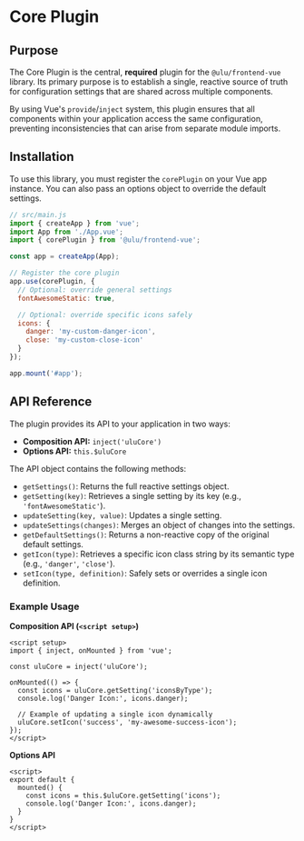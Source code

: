 # Core Plugin

## Purpose

The Core Plugin is the central, **required** plugin for the `@ulu/frontend-vue` library. Its primary purpose is to establish a single, reactive source of truth for configuration settings that are shared across multiple components. 

By using Vue's `provide`/`inject` system, this plugin ensures that all components within your application access the same configuration, preventing inconsistencies that can arise from separate module imports.

## Installation

To use this library, you must register the `corePlugin` on your Vue app instance. You can also pass an options object to override the default settings.

```javascript
// src/main.js
import { createApp } from 'vue';
import App from './App.vue';
import { corePlugin } from '@ulu/frontend-vue';

const app = createApp(App);

// Register the core plugin
app.use(corePlugin, {
  // Optional: override general settings
  fontAwesomeStatic: true,

  // Optional: override specific icons safely
  icons: {
    danger: 'my-custom-danger-icon',
    close: 'my-custom-close-icon'
  }
});

app.mount('#app');
```

## API Reference

The plugin provides its API to your application in two ways:

-   **Composition API:** `inject('uluCore')`
-   **Options API:** `this.$uluCore`

The API object contains the following methods:

- `getSettings()`: Returns the full reactive settings object.
- `getSetting(key)`: Retrieves a single setting by its key (e.g., `'fontAwesomeStatic'`).
- `updateSetting(key, value)`: Updates a single setting.
- `updateSettings(changes)`: Merges an object of changes into the settings.
- `getDefaultSettings()`: Returns a non-reactive copy of the original default settings.
- `getIcon(type)`: Retrieves a specific icon class string by its semantic type (e.g., `'danger'`, `'close'`).
- `setIcon(type, definition)`: Safely sets or overrides a single icon definition.

### Example Usage

**Composition API (`<script setup>`)**
```vue
<script setup>
import { inject, onMounted } from 'vue';

const uluCore = inject('uluCore');

onMounted(() => {
  const icons = uluCore.getSetting('iconsByType');
  console.log('Danger Icon:', icons.danger);

  // Example of updating a single icon dynamically
  uluCore.setIcon('success', 'my-awesome-success-icon');
});
</script>
```

**Options API**
```vue
<script>
export default {
  mounted() {
    const icons = this.$uluCore.getSetting('icons');
    console.log('Danger Icon:', icons.danger);
  }
}
</script>
```

